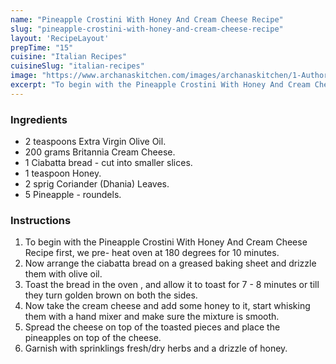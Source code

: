 ---
name: "Pineapple Crostini With Honey And Cream Cheese Recipe"
slug: "pineapple-crostini-with-honey-and-cream-cheese-recipe"
layout: 'RecipeLayout'
prepTime: "15"
cuisine: "Italian Recipes"
cuisineSlug: "italian-recipes"
image: "https://www.archanaskitchen.com/images/archanaskitchen/1-Author/Uma_Raghuraman/Italian_Fruit_Crostini_with_Cream_Cheese__Pineapple_Crostini_with_Honey_and_Cheese.jpg"
excerpt: "To begin with the Pineapple Crostini With Honey And Cream Cheese Recipe first, we pre- heat oven at 180 degrees for 10 minutes"
---

### Ingredients

- 2 teaspoons Extra Virgin Olive Oil.
- 200 grams Britannia Cream Cheese.
- 1 Ciabatta bread - cut into smaller slices.
- 1 teaspoon Honey.
- 2 sprig Coriander (Dhania) Leaves.
- 5 Pineapple - roundels.

### Instructions

1. To begin with the Pineapple Crostini With Honey And Cream Cheese Recipe first, we pre- heat oven at 180 degrees for 10 minutes.
1. Now arrange the ciabatta bread on a greased baking sheet and drizzle them with olive oil.
1. Toast the bread in the oven , and allow it to toast for 7 - 8 minutes or till they turn golden brown on both the sides.
1. Now take the cream cheese and add some honey to it, start whisking them with a hand mixer and make sure the mixture is smooth.
1. Spread the cheese on top of the toasted pieces and place the pineapples on top of the cheese.
1. Garnish with sprinklings fresh/dry herbs and a drizzle of honey.
